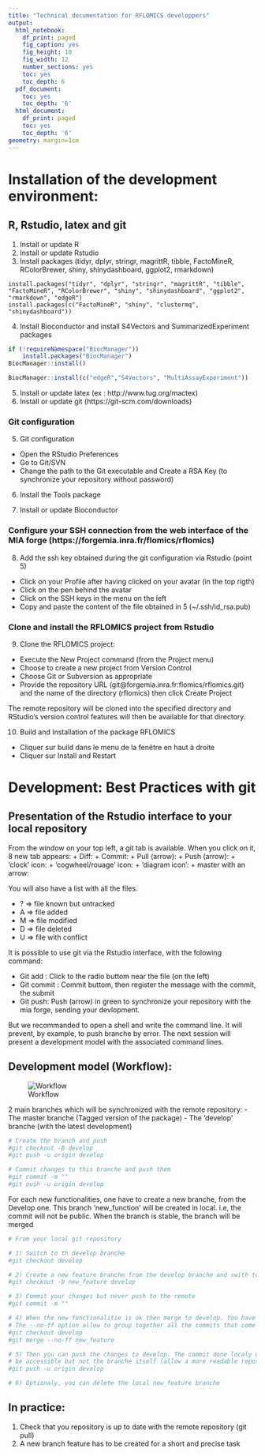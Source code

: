 ```yaml
---
title: "Technical documentation for RFLOMICS developpers"
output:
  html_notebook:
    df_print: paged
    fig_caption: yes
    fig_height: 10
    fig_width: 12
    number_sections: yes
    toc: yes
    toc_depth: 6
  pdf_document:
    toc: yes
    toc_depth: '6'
  html_document:
    df_print: paged
    toc: yes
    toc_depth: '6'
geometry: margin=1cm
---
```



# Installation of the development environment:


## R, Rstudio, latex and git 

1. Install or update R
2. Install or update Rstudio
3. Install packages (tidyr, dplyr, stringr, magrittR, tibble, FactoMineR, RColorBrewer, shiny, shinydashboard, ggplot2, rmarkdown)
```rinstall1
install.packages("tidyr", "dplyr", "stringr", "magrittR", "tibble", "FactoMineR", "RColorBrewer", "shiny", "shinydashboard", "ggplot2", "rmarkdown", "edgeR")
install.packages(c("FactoMineR", "shiny", "clustermq", "shinydashboard"))

```

4. Install Bioconductor and install S4Vectors and SummarizedExperiment packages
```r
if (!requireNamespace("BiocManager"))
    install.packages("BiocManager")
BiocManager::install()

BiocManager::install(c("edgeR","S4Vectors", "MultiAssayExperiment"))
```
5. Install or update latex (ex : http://www.tug.org/mactex)
6. Install or update git (https://git-scm.com/downloads)


### Git configuration

5. Git configuration
  +	Open the RStudio Preferences
  +	Go to Git/SVN
  + Change the path to the Git executable and Create a RSA Key (to synchronize your 
  repository without password)

6. Install the Tools package

7. Install or update Bioconductor

### Configure your SSH connection from the web interface of the MIA forge (https://forgemia.inra.fr/flomics/rflomics)

8.	Add the ssh key obtained during the git configuration via Rstudio (point 5)

  +	Click on your Profile after having clicked on your avatar (in the top rigth)
  +	Click on the pen behind the avatar
  +	Click on the SSH keys in the menu on the left
  + Copy and paste the content of the file obtained in 5 (~/.ssh/id_rsa.pub)

### Clone and install the RFLOMICS project from Rstudio 

9.	Clone the RFLOMICS project:
  +	Execute the New Project command (from the Project menu)
  +	Choose to create a new project from Version Control
  + Choose Git or Subversion as appropriate
  + Provide the repository URL (git@forgemia.inra.fr:flomics/rflomics.git) 
  and the name of the directory (rflomics) then click Create Project 

The remote repository will be cloned into the specified directory and RStudio's version control 
features will then be available for that directory.

10.	Build and Installation of the package RFLOMICS
  +	Cliquer sur build dans le menu de la fenêtre en haut à droite
  +	Cliquer sur Install and Restart

# Development: Best Practices with git     

## Presentation of the Rstudio interface to your local repository

From the window on your top left, a git tab is available. When you click on it,
8 new tab appears:
  + Diff:
  + Commit:
  + Pull (arrow):
  + Push (arrow):
  + 'clock' icon:
  + 'cogwheel/rouage' icon:
  + 'diagram icon':
  +  master with an arrow:

You will also have a list with all the files.

  + ? => file known but untracked
  + A => file added
  + M => file modified
  + D => file deleted
  + U => file with conflict
  
It is possible to use git via the Rstudio interface, with the folowing command:

  +	Git add : Click to the radio buttom near the file (on the left)
  +	Git commit : Commit buttom, then register the message with the commit, the submit
  + Git push: Push (arrow) in green to synchronize your repository with the mia forge, sending
  your devlopment.

But we recommanded to open a shell and write the command line. It will prevent, by example,
to push branche by error.
The next session will present a development model with the associated command lines. 
  
## Development model (Workflow):

![Workflow](Git_Workflow.png)

2 main branches which will be synchronized with the remote repository:
- The master branche (Tagged version of the package)
- The 'develop' branche (with the latest development)

```bash
# Create the branch and push 
#git checkout -B develop
#git push -u origin develop

# Commit changes to this branche and push them
#git commit -m "" 
#git push -u origin develop

```


For each new functionalities, one have to create a new branche, from the Develop one.
This branch 'new_function' will be created in local. i.e, the commit will not be public.
When the branch is stable, the branch will be merged  

```bash

# From your local git repository

# 1) Switch to th develop branche
#git checkout develop

# 2) Create a new feature branche from the develop branche and swith to it
#git checkout -b new_feature develop

# 3) Commit your changes but never push to the remote
#git commit -m "" 

# 4) When the new functionalitie is ok then merge to develop. You have to switch to develop then merge.
# The --no-ff option allow to group together all the commits that come from the new_feature branch 
#git checkout develop
#git merge --no-ff new_feature

# 5) Then you can push the changes to develop. The commit done localy on the new_feature branche will
# be accessible but not the branche itself (allow a more readable repository).  
#git push -u origin develop

# 6) Optionaly, you can delete the local new_feature branche
```


## In practice:

1. Check that you repository is up to date with the remote repository (git pull)
2. A new branch feature has to be created for a short and precise task



